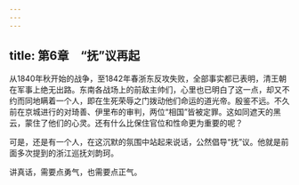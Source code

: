 ```yaml
---
---
---
```

title: 第6章　“抚”议再起
---




从1840年秋开始的战争，至1842年春浙东反攻失败，全部事实都已表明，清王朝在军事上绝无出路。东南各战场上的前敌主帅们，心里也已明白了这一点，却又不约而同地瞒着一个人，即在生死荣辱之门拨动他们命运的道光帝。殷鉴不远。不久前在京城进行的对琦善、伊里布的审判，两位“相国”皆被定罪。这如同遮天的黑云，蒙住了他们的心灵。还有什么比保住官位和性命更为重要的呢？

可是，还是有一个人，在这沉默的氛围中站起来说话，公然倡导“抚”议。他就是前面多次提到的浙江巡抚刘韵珂。

讲真话，需要点勇气，也需要点正气。